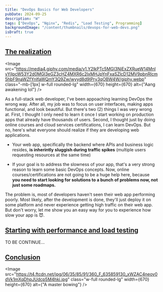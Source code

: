 ```yaml
---
title: "DevOps Basics for Web Developers"
pubDate: 2024-09-25
description: "W"
tags: ["DevOps", "Nginx", "Redis", "Load Testing", Programming]
backgroundImage: "/content/thumbnails/devops-for-web-devs.png"
isDraft: true
---
```



## [The realization](#the-realization)

<Image
  src="https://media4.giphy.com/media/v1.Y2lkPTc5MGI3NjExZXRueW14MnlvYjlpcW53Y2d0MGl3eGZ3cHZ4MXR6c2IxMHJpYnFxaSZlcD12MV9pbnRlcm5hbF9naWZfYnlfaWQmY3Q9Zw/wyyd8d9IPry3qOBW4W/giphy.webp"
  class="-mb-[1px] w-full rounded-lg"
  width={670}
  height={670}
  alt={"Aang awakening lol"}
/>

As a full-stack web developer, I've been appoaching learning DevOps the wrong way. After all,
my job was to focus on user interfaces, making apps functional, and look beautiful. But there's two (2)
things I was very wrong at. First, I thought I only need to learn it once I start working on production 
apps that already have thousands of users. Second, I thought just by doing online courses and cloud 
services certifications, I can learn DevOps. But no, here's what everyone should realize if they are 
developing web applications.

- Your web app, specifically the backend where APIs and business logic resides, **is inherintly sluggish 
during traffic spikes** (multiple users requesting resources at the same time)

- If your goal is to address the slowness of your app, that's a very strong reason to learn some basic 
DevOps concepts. Now, online courses/certifications are not going to be a huge help here, because **you 
need to start looking for solutions to a bunch of problems now, not just some roadmaps.** 

The problem is, most of developers haven't seen their web app performing poorly. Most likely, after 
the development is done, they'll just deploy it on some platform and never experience getting high traffic 
on their web app. But don't worry, let me show you an easy way for you to experience how slow your app is 😈. 

## [Starting with performance and load testing](#starting-with-performance-and-load-testing)

TO BE CONTINUE...

## [Conclusion](#conclusion)

<Image
  src="https://t4.ftcdn.net/jpg/06/35/85/91/360_F_635859130_xWZAC4neov0dVk1mXqDhpJUdcp5M4hki.jpg"
  class="w-full rounded-lg"
  width={670}
  height={670}
  alt={"A master bowing"}
/>
